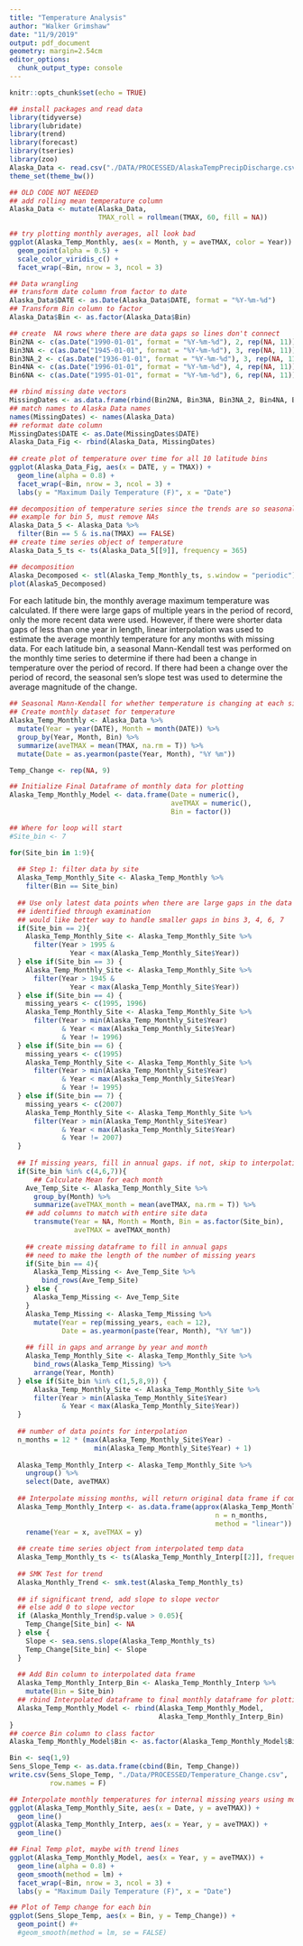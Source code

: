 ```yaml
---
title: "Temperature Analysis"
author: "Walker Grimshaw"
date: "11/9/2019"
output: pdf_document
geometry: margin=2.54cm
editor_options: 
  chunk_output_type: console
---
```


```r
knitr::opts_chunk$set(echo = TRUE)
```

```r
## install packages and read data
library(tidyverse)
library(lubridate)
library(trend)
library(forecast)
library(tseries)
library(zoo)
Alaska_Data <- read.csv("./DATA/PROCESSED/AlaskaTempPrecipDischarge.csv")
theme_set(theme_bw())
```


```r
## OLD CODE NOT NEEDED
## add rolling mean temperature column
Alaska_Data <- mutate(Alaska_Data,
                      TMAX_roll = rollmean(TMAX, 60, fill = NA))

## try plotting monthly averages, all look bad
ggplot(Alaska_Temp_Monthly, aes(x = Month, y = aveTMAX, color = Year)) +
  geom_point(alpha = 0.5) +
  scale_color_viridis_c() +
  facet_wrap(~Bin, nrow = 3, ncol = 3)

```


```r
## Data wrangling
## transform date column from factor to date
Alaska_Data$DATE <- as.Date(Alaska_Data$DATE, format = "%Y-%m-%d")
## Transform Bin column to factor
Alaska_Data$Bin <- as.factor(Alaska_Data$Bin)

## create  NA rows where there are data gaps so lines don't connect
Bin2NA <- c(as.Date("1990-01-01", format = "%Y-%m-%d"), 2, rep(NA, 11))
Bin3NA <- c(as.Date("1945-01-01", format = "%Y-%m-%d"), 3, rep(NA, 11))
Bin3NA_2 <- c(as.Date("1936-01-01", format = "%Y-%m-%d"), 3, rep(NA, 11))
Bin4NA <- c(as.Date("1996-01-01", format = "%Y-%m-%d"), 4, rep(NA, 11))
Bin6NA <- c(as.Date("1995-01-01", format = "%Y-%m-%d"), 6, rep(NA, 11))

## rbind missing date vectors
MissingDates <- as.data.frame(rbind(Bin2NA, Bin3NA, Bin3NA_2, Bin4NA, Bin6NA))
## match names to Alaska Data names
names(MissingDates) <- names(Alaska_Data)
## reformat date column
MissingDates$DATE <- as.Date(MissingDates$DATE)
Alaska_Data_Fig <- rbind(Alaska_Data, MissingDates)
  
## create plot of temperature over time for all 10 latitude bins
ggplot(Alaska_Data_Fig, aes(x = DATE, y = TMAX)) +
  geom_line(alpha = 0.8) +
  facet_wrap(~Bin, nrow = 3, ncol = 3) +
  labs(y = "Maximum Daily Temperature (F)", x = "Date")
```

```r
## decomposition of temperature series since the trends are so seasonal
## example for bin 5, must remove NAs
Alaska_Data_5 <- Alaska_Data %>%
  filter(Bin == 5 & is.na(TMAX) == FALSE)
## create time series object of temperature
Alaska_Data_5_ts <- ts(Alaska_Data_5[[9]], frequency = 365)

## decomposition
Alaska_Decomposed <- stl(Alaska_Temp_Monthly_ts, s.window = "periodic")
plot(Alaska5_Decomposed)
```

For each latitude bin, the monthly average maximum temperature was calculated. If there were large gaps of multiple years in the period of record, only the more recent data were used. However, if there were shorter data gaps of less than one year in length, linear interpolation was used to estimate the average monthly temperature for any months with missing data. For each latitude bin, a seasonal Mann-Kendall test was performed on the monthly time series to determine if there had been a change in temperature over the period of record. If there had been a change over the period of record, the seasonal sen's slope test was used to determine the average magnitude of the change.

```r
## Seasonal Mann-Kendall for whether temperature is changing at each site
## Create monthly dataset for temperature
Alaska_Temp_Monthly <- Alaska_Data %>%
  mutate(Year = year(DATE), Month = month(DATE)) %>%
  group_by(Year, Month, Bin) %>%
  summarize(aveTMAX = mean(TMAX, na.rm = T)) %>%
  mutate(Date = as.yearmon(paste(Year, Month), "%Y %m"))

Temp_Change <- rep(NA, 9)

## Initialize Final Dataframe of monthly data for plotting
Alaska_Temp_Monthly_Model <- data.frame(Date = numeric(),
                                        aveTMAX = numeric(),
                                        Bin = factor())

## Where for loop will start
#Site_bin <- 7

for(Site_bin in 1:9){
  
  ## Step 1: filter data by site
  Alaska_Temp_Monthly_Site <- Alaska_Temp_Monthly %>%
    filter(Bin == Site_bin)
  
  ## Use only latest data points when there are large gaps in the data record
  ## identified through examination
  ## would like better way to handle smaller gaps in bins 3, 4, 6, 7
  if(Site_bin == 2){
    Alaska_Temp_Monthly_Site <- Alaska_Temp_Monthly_Site %>%
      filter(Year > 1995 &
               Year < max(Alaska_Temp_Monthly_Site$Year))
  } else if(Site_bin == 3) {
    Alaska_Temp_Monthly_Site <- Alaska_Temp_Monthly_Site %>%
      filter(Year > 1945 &
               Year < max(Alaska_Temp_Monthly_Site$Year))
  } else if(Site_bin == 4) {
    missing_years <- c(1995, 1996)
    Alaska_Temp_Monthly_Site <- Alaska_Temp_Monthly_Site %>%
      filter(Year > min(Alaska_Temp_Monthly_Site$Year)
             & Year < max(Alaska_Temp_Monthly_Site$Year)
             & Year != 1996)
  } else if(Site_bin == 6) {
    missing_years <- c(1995)
    Alaska_Temp_Monthly_Site <- Alaska_Temp_Monthly_Site %>%
      filter(Year > min(Alaska_Temp_Monthly_Site$Year)
             & Year < max(Alaska_Temp_Monthly_Site$Year)
             & Year != 1995)
  } else if(Site_bin == 7) {
    missing_years <- c(2007)
    Alaska_Temp_Monthly_Site <- Alaska_Temp_Monthly_Site %>%
      filter(Year > min(Alaska_Temp_Monthly_Site$Year)
             & Year < max(Alaska_Temp_Monthly_Site$Year)
             & Year != 2007)
  }
  
  ## If missing years, fill in annual gaps. if not, skip to interpolating months
  if(Site_bin %in% c(4,6,7)){
      ## Calculate Mean for each month
    Ave_Temp_Site <- Alaska_Temp_Monthly_Site %>%
      group_by(Month) %>%
      summarize(aveTMAX_month = mean(aveTMAX, na.rm = T)) %>%
    ## add columns to match with entire site data
      transmute(Year = NA, Month = Month, Bin = as.factor(Site_bin),
                aveTMAX = aveTMAX_month)
    
    ## create missing dataframe to fill in annual gaps
    ## need to make the length of the number of missing years
    if(Site_bin == 4){
      Alaska_Temp_Missing <- Ave_Temp_Site %>%
        bind_rows(Ave_Temp_Site)
    } else {
      Alaska_Temp_Missing <- Ave_Temp_Site
    }
    Alaska_Temp_Missing <- Alaska_Temp_Missing %>%
      mutate(Year = rep(missing_years, each = 12),
             Date = as.yearmon(paste(Year, Month), "%Y %m"))
        
    ## fill in gaps and arrange by year and month
    Alaska_Temp_Monthly_Site <- Alaska_Temp_Monthly_Site %>%
      bind_rows(Alaska_Temp_Missing) %>%
      arrange(Year, Month)
  } else if(Site_bin %in% c(1,5,8,9)) {
      Alaska_Temp_Monthly_Site <- Alaska_Temp_Monthly_Site %>%
      filter(Year > min(Alaska_Temp_Monthly_Site$Year)
             & Year < max(Alaska_Temp_Monthly_Site$Year))
  }
  
  ## number of data points for interpolation
  n_months = 12 * (max(Alaska_Temp_Monthly_Site$Year) -
                     min(Alaska_Temp_Monthly_Site$Year) + 1)
  
  Alaska_Temp_Monthly_Interp <- Alaska_Temp_Monthly_Site %>%
    ungroup() %>%
    select(Date, aveTMAX)
  
  ## Interpolate missing months, will return original data frame if complete
  Alaska_Temp_Monthly_Interp <- as.data.frame(approx(Alaska_Temp_Monthly_Interp,
                                                   n = n_months,
                                                   method = "linear")) %>%
    rename(Year = x, aveTMAX = y)
  
  ## create time series object from interpolated temp data
  Alaska_Temp_Monthly_ts <- ts(Alaska_Temp_Monthly_Interp[[2]], frequency = 12)
    
  ## SMK Test for trend
  Alaska_Monthly_Trend <- smk.test(Alaska_Temp_Monthly_ts)
  
  ## if significant trend, add slope to slope vector
  ## else add 0 to slope vector
  if (Alaska_Monthly_Trend$p.value > 0.05){
    Temp_Change[Site_bin] <- NA
  } else {
    Slope <- sea.sens.slope(Alaska_Temp_Monthly_ts)
    Temp_Change[Site_bin] <- Slope
  }
  
  ## Add Bin column to interpolated data frame
  Alaska_Temp_Monthly_Interp_Bin <- Alaska_Temp_Monthly_Interp %>%
    mutate(Bin = Site_bin)
  ## rbind Interpolated dataframe to final monthly dataframe for plotting
  Alaska_Temp_Monthly_Model <- rbind(Alaska_Temp_Monthly_Model,
                                     Alaska_Temp_Monthly_Interp_Bin)
}
## coerce Bin column to class factor
Alaska_Temp_Monthly_Model$Bin <- as.factor(Alaska_Temp_Monthly_Model$Bin)

Bin <- seq(1,9)
Sens_Slope_Temp <- as.data.frame(cbind(Bin, Temp_Change))
write.csv(Sens_Slope_Temp, "./Data/PROCESSED/Temperature_Change.csv",
          row.names = F)

```


```r
## Interpolate monthly temperatures for internal missing years using monthly averages
ggplot(Alaska_Temp_Monthly_Site, aes(x = Date, y = aveTMAX)) +
  geom_line()
ggplot(Alaska_Temp_Monthly_Interp, aes(x = Year, y = aveTMAX)) +
  geom_line()

```


```r
## Final Temp plot, maybe with trend lines
ggplot(Alaska_Temp_Monthly_Model, aes(x = Year, y = aveTMAX)) +
  geom_line(alpha = 0.8) +
  geom_smooth(method = lm) +
  facet_wrap(~Bin, nrow = 3, ncol = 3) +
  labs(y = "Maximum Daily Temperature (F)", x = "Date")

## Plot of Temp change for each bin
ggplot(Sens_Slope_Temp, aes(x = Bin, y = Temp_Change)) +
  geom_point() #+
  #geom_smooth(method = lm, se = FALSE)
```

